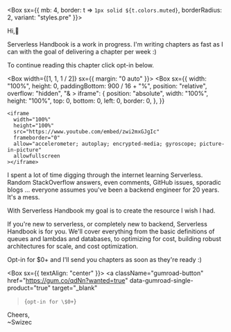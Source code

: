 
<Box sx={{
          mb: 4,
          border: t => `1px solid ${t.colors.muted}`,
          borderRadius: 2,
          variant: "styles.pre"
        }}>

Hi,👋

Serverless Handbook is a work in progress. I'm writing chapters as fast as I can with the goal of delivering a chapter per week :)

To continue reading this chapter click opt-in below.

<Box width={[1, 1, 1 / 2]} sx={{ margin: "0 auto" }}>
  <Box
    sx={{
      width: "100%",
      height: 0,
      paddingBottom: 900 / 16 + "%",
      position: "relative",
      overflow: "hidden",
      "& > iframe": {
        position: "absolute",
        width: "100%",
        height: "100%",
        top: 0,
        bottom: 0,
        left: 0,
        border: 0,
      },
    }}
  >
    <iframe
      width="100%"
      height="100%"
      src="https://www.youtube.com/embed/zwi2mxGJgIc"
      frameborder="0"
      allow="accelerometer; autoplay; encrypted-media; gyroscope; picture-in-picture"
      allowfullscreen
    ></iframe>
  </Box>
</Box>

I spent a lot of time digging through the internet learning Serverless. Random StackOverflow answers, even comments, GitHub issues, sporadic blogs ... everyone assumes you've been a backend engineer for 20 years. It's a mess.

With Serverless Handbook my goal is to create the resource I wish I had.

If you're new to serverless, or completely new to backend, Serverless Handbook is for you. We'll cover everything from the basic definitions of queues and lambdas and databases, to optimizing for cost, building robust architectures for scale, and cost optimization.

Opt-in for \$0+ and I'll send you chapters as soon as they're ready :)

<Box sx={{ textAlign: "center" }}>
  <a
    className="gumroad-button"
    href="https://gum.co/qdNn?wanted=true"
    data-gumroad-single-product="true"
    target="_blank"
  >{`opt-in for \$0+`}</a>
</Box>

Cheers,<br/>
~Swizec

</Box>
